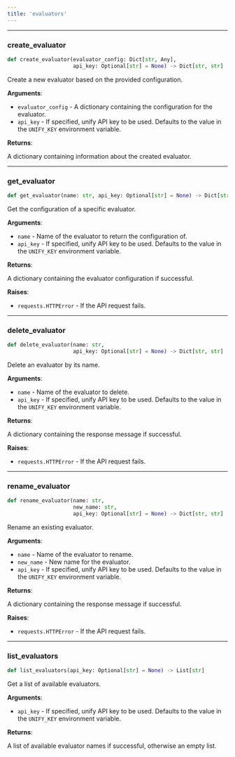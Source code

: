 ```yaml
---
title: 'evaluators'
---
```


<a id="utils.evaluators.create_evaluator"></a>

---

### create\_evaluator

```python
def create_evaluator(evaluator_config: Dict[str, Any],
                     api_key: Optional[str] = None) -> Dict[str, str]
```

Create a new evaluator based on the provided configuration.

**Arguments**:

- `evaluator_config` - A dictionary containing the configuration for the evaluator.
- `api_key` - If specified, unify API key to be used. Defaults
  to the value in the `UNIFY_KEY` environment variable.
  

**Returns**:

  A dictionary containing information about the created evaluator.

<a id="utils.evaluators.get_evaluator"></a>

---

### get\_evaluator

```python
def get_evaluator(name: str, api_key: Optional[str] = None) -> Dict[str, Any]
```

Get the configuration of a specific evaluator.

**Arguments**:

- `name` - Name of the evaluator to return the configuration of.
- `api_key` - If specified, unify API key to be used. Defaults
  to the value in the `UNIFY_KEY` environment variable.
  

**Returns**:

  A dictionary containing the evaluator configuration if successful.
  

**Raises**:

- `requests.HTTPError` - If the API request fails.

<a id="utils.evaluators.delete_evaluator"></a>

---

### delete\_evaluator

```python
def delete_evaluator(name: str,
                     api_key: Optional[str] = None) -> Dict[str, str]
```

Delete an evaluator by its name.

**Arguments**:

- `name` - Name of the evaluator to delete.
- `api_key` - If specified, unify API key to be used. Defaults
  to the value in the `UNIFY_KEY` environment variable.
  

**Returns**:

  A dictionary containing the response message if successful.
  

**Raises**:

- `requests.HTTPError` - If the API request fails.

<a id="utils.evaluators.rename_evaluator"></a>

---

### rename\_evaluator

```python
def rename_evaluator(name: str,
                     new_name: str,
                     api_key: Optional[str] = None) -> Dict[str, str]
```

Rename an existing evaluator.

**Arguments**:

- `name` - Name of the evaluator to rename.
- `new_name` - New name for the evaluator.
- `api_key` - If specified, unify API key to be used. Defaults
  to the value in the `UNIFY_KEY` environment variable.
  

**Returns**:

  A dictionary containing the response message if successful.
  

**Raises**:

- `requests.HTTPError` - If the API request fails.

<a id="utils.evaluators.list_evaluators"></a>

---

### list\_evaluators

```python
def list_evaluators(api_key: Optional[str] = None) -> List[str]
```

Get a list of available evaluators.

**Arguments**:

- `api_key` - If specified, unify API key to be used. Defaults
  to the value in the `UNIFY_KEY` environment variable.
  

**Returns**:

  A list of available evaluator names if successful, otherwise an empty list.

<a id="queries"></a>
